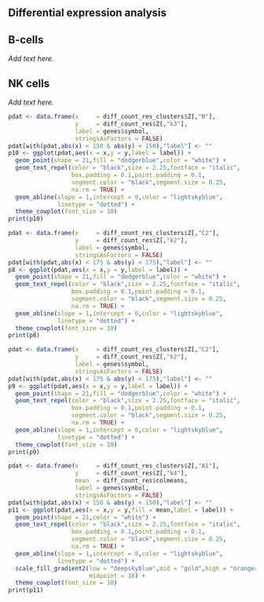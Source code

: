 Differential expression analysis
--------------------------------

B-cells
-------

*Add text here.*

NK cells
--------

*Add text here.*

```r
pdat <- data.frame(x     = diff_count_res_clusters$Z[,"B"],
                   y     = diff_count_res$Z[,"k3"],
                   label = genes$symbol,
				   stringsAsFactors = FALSE)
pdat[with(pdat,abs(x) < 150 & abs(y) < 150),"label"] <- ""
p10 <- ggplot(pdat,aes(x = x,y = y,label = label)) +
  geom_point(shape = 21,fill = "dodgerblue",color = "white") +
  geom_text_repel(color = "black",size = 2.25,fontface = "italic",
                  box.padding = 0.1,point.padding = 0.1,
                  segment.color = "black",segment.size = 0.25,
                  na.rm = TRUE) +
  geom_abline(slope = 1,intercept = 0,color = "lightskyblue",
              linetype = "dotted") + 
  theme_cowplot(font_size = 10)
print(p10)
```


```r
pdat <- data.frame(x     = diff_count_res_clusters$Z[,"C2"],
                   y     = diff_count_res$Z[,"k2"],
                   label = genes$symbol,
				   stringsAsFactors = FALSE)
pdat[with(pdat,abs(x) < 175 & abs(y) < 175),"label"] <- ""
p8 <- ggplot(pdat,aes(x = x,y = y,label = label)) +
  geom_point(shape = 21,fill = "dodgerblue",color = "white") +
  geom_text_repel(color = "black",size = 2.25,fontface = "italic",
                  box.padding = 0.1,point.padding = 0.1,
                  segment.color = "black",segment.size = 0.25,
                  na.rm = TRUE) +
  geom_abline(slope = 1,intercept = 0,color = "lightskyblue",
              linetype = "dotted") + 
  theme_cowplot(font_size = 10)
print(p8)
```

```r
pdat <- data.frame(x     = diff_count_res_clusters$Z[,"C2"],
                   y     = diff_count_res$Z[,"k2"],
                   label = genes$symbol,
				   stringsAsFactors = FALSE)
pdat[with(pdat,abs(x) < 175 & abs(y) < 175),"label"] <- ""
p9 <- ggplot(pdat,aes(x = x,y = y,label = label)) +
  geom_point(shape = 21,fill = "dodgerblue",color = "white") +
  geom_text_repel(color = "black",size = 2.25,fontface = "italic",
                  box.padding = 0.1,point.padding = 0.1,
                  segment.color = "black",segment.size = 0.25,
                  na.rm = TRUE) +
  geom_abline(slope = 1,intercept = 0,color = "lightskyblue",
              linetype = "dotted") + 
  theme_cowplot(font_size = 10)
print(p9)
```

```r
pdat <- data.frame(x     = diff_count_res_clusters$Z[,"A1"],
                   y     = diff_count_res$Z[,"k4"],
                   mean  = diff_count_res$colmeans,
                   label = genes$symbol,
				   stringsAsFactors = FALSE)
pdat[with(pdat,abs(x) < 150 & abs(y) < 150),"label"] <- ""
p11 <- ggplot(pdat,aes(x = x,y = y,fill = mean,label = label)) +
  geom_point(shape = 21,color = "white") +
  geom_text_repel(color = "black",size = 2.25,fontface = "italic",
                  box.padding = 0.1,point.padding = 0.1,
                  segment.color = "black",segment.size = 0.25,
                  na.rm = TRUE) +
  geom_abline(slope = 1,intercept = 0,color = "lightskyblue",
              linetype = "dotted") + 
  scale_fill_gradient2(low = "deepskyblue",mid = "gold",high = "orangered",
                       midpoint = 10) +
  theme_cowplot(font_size = 10)
print(p11)
```
